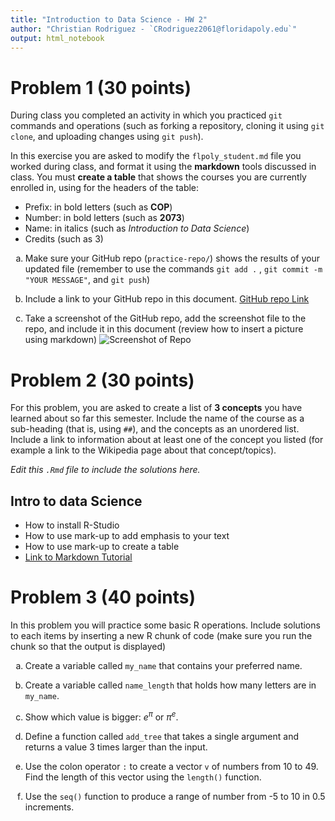 ```yaml
---
title: "Introduction to Data Science - HW 2"
author: "Christian Rodriguez - `CRodriguez2061@floridapoly.edu`"
output: html_notebook
---
```




# Problem 1 (30 points)

During class you completed an activity in which you practiced `git` commands and operations (such as forking a repository, cloning it using `git clone`, and uploading changes using `git push`).

In this exercise you are asked to modify the `flpoly_student.md` file you worked during class, and format it using the **markdown** tools discussed in class. You must **create a table** that shows the courses you are currently enrolled in, using for the headers of the table: 

- Prefix: in bold letters (such as **COP**)
- Number: in bold letters (such as **2073**)
- Name: in italics (such as _Introduction to Data Science_)
- Credits (such as 3)

a. Make sure your GitHub repo (`practice-repo/`) shows the results of your updated file (remember to use the commands `git add .` , `git commit -m "YOUR MESSAGE"`, and `git push`) 

b. Include a link to your GitHub repo in this document.
[GitHub repo Link](https://github.com/ChristianTRodriguez3/practice-repo)


c. Take a screenshot of the GitHub repo, add the screenshot file to the repo, and include it in this document (review how to insert a picture using markdown)
![Screenshot of Repo](../images/Screenshotofrepo.jpg)


# Problem 2 (30 points)

For this problem, you are asked to create a list of **3 concepts** you have learned about so far this semester. Include the name of the course as a sub-heading (that is, using `##`), and the concepts as an unordered list. Include a link to information about at least one of the concept you listed (for example a link to the Wikipedia page about that concept/topics).

_Edit this `.Rmd` file to include the solutions here._

## Intro to data Science
- How to install R-Studio
- How to use mark-up to add emphasis to your text
- How to use mark-up to create a table
- [Link to Markdown Tutorial](https://commonmark.org/help/tutorial/)


# Problem 3 (40 points)

In this problem you will practice some basic R operations. Include solutions to each items by inserting a new R chunk of code (make sure you run the chunk so that the output is displayed)

(a) Create a variable called `my_name` that contains your preferred name.

(b) Create a variable called `name_length` that holds how many letters are in `my_name`.

(c) Show which value is bigger: $e^\pi$ or $\pi^e$. 

(d) Define a function called `add_tree` that takes a single argument and returns a value 3 times larger than the input.

(e) Use the colon operator `:` to create a vector `v` of numbers from 10 to 49. Find the length of this vector using the `length()` function.

(f) Use the `seq()` function to produce a range of number from -5 to 10 in 0.5 increments.



